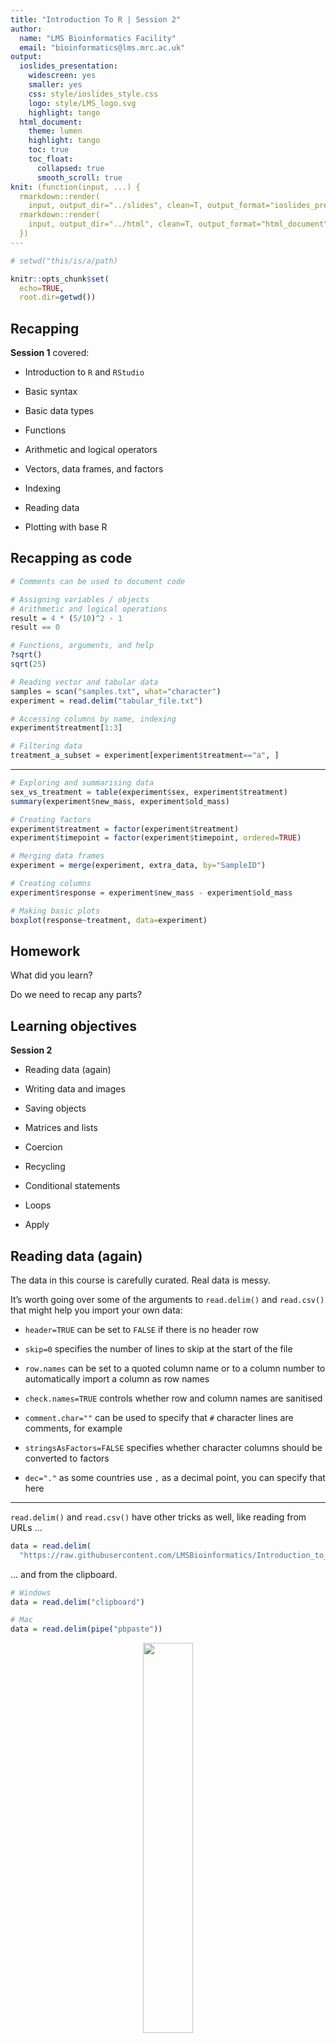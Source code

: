 ```yaml
---
title: "Introduction To R | Session 2"
author:
  name: "LMS Bioinformatics Facility"
  email: "bioinformatics@lms.mrc.ac.uk"
output:
  ioslides_presentation:
    widescreen: yes
    smaller: yes
    css: style/ioslides_style.css
    logo: style/LMS_logo.svg
    highlight: tango
  html_document:
    theme: lumen
    highlight: tango
    toc: true
    toc_float:
      collapsed: true
      smooth_scroll: true
knit: (function(input, ...) {
  rmarkdown::render(
    input, output_dir="../slides", clean=T, output_format="ioslides_presentation"); 
  rmarkdown::render(
    input, output_dir="../html", clean=T, output_format="html_document")
  })
---
```


```r
# setwd("this/is/a/path)

knitr::opts_chunk$set(
  echo=TRUE,
  root.dir=getwd())
```

## Recapping

**Session 1** covered:

- Introduction to `R` and `RStudio`

- Basic syntax

- Basic data types

- Functions

- Arithmetic and logical operators

- Vectors, data frames, and factors

- Indexing

- Reading data

- Plotting with base R

## Recapping as code

```r
# Comments can be used to document code

# Assigning variables / objects
# Arithmetic and logical operations
result = 4 * (5/10)^2 - 1
result == 0

# Functions, arguments, and help
?sqrt()
sqrt(25)

# Reading vector and tabular data
samples = scan("samples.txt", what="character")
experiment = read.delim("tabular_file.txt")

# Accessing columns by name, indexing
experiment$treatment[1:3]

# Filtering data
treatment_a_subset = experiment[experiment$treatment=="a", ]
```

---

```r
# Exploring and summarising data
sex_vs_treatment = table(experiment$sex, experiment$treatment)
summary(experiment$new_mass, experiment$old_mass)

# Creating factors
experiment$treatment = factor(experiment$treatment)
experiment$timepoint = factor(experiment$timepoint, ordered=TRUE)

# Merging data frames
experiment = merge(experiment, extra_data, by="SampleID")

# Creating columns
experiment$response = experiment$new_mass - experiment$old_mass

# Making basic plots
boxplot(response~treatment, data=experiment)
```

## Homework {data-background=#FDEBD0}

What did you learn?

Do we need to recap any parts?

## Learning objectives

**Session 2**

- Reading data (again)
  
- Writing data and images
  
- Saving objects

- Matrices and lists
  
- Coercion
  
- Recycling

- Conditional statements
  
- Loops

- Apply

## Reading data (again)

The data in this course is carefully curated. Real data is messy.

It's worth going over some of the arguments to `read.delim()` and `read.csv()` that might help you import your own data:

- `header=TRUE` can be set to `FALSE` if there is no header row

- `skip=0` specifies the number of lines to skip at the start of the file

- `row.names` can be set to a quoted column name or to a column number to automatically import a column as row names

- `check.names=TRUE` controls whether row and column names are sanitised

- `comment.char=""` can be used to specify that `#` character lines are comments, for example

- `stringsAsFactors=FALSE` specifies whether character columns should be converted to factors

- `dec="."` as some countries use `,` as a decimal point, you can specify that here

---

`read.delim()` and `read.csv()` have other tricks as well, like reading from URLs ...
                        
```r
data = read.delim(
  "https://raw.githubusercontent.com/LMSBioinformatics/Introduction_to_R/main/content/data/1_read_delim.txt")
```

... and from the clipboard.
                        
```r
# Windows
data = read.delim("clipboard")

# Mac
data = read.delim(pipe("pbpaste"))
```

<center>
![](images/2_clippy_read.png){width="40%"}
</center>

## Writing vectors

Individual vectors can be written to a file using the `write()` function, the write-equivalent of `scan()`.

```r
write(1:10, "outputs/2_write_vector.txt")
```

There are a few optional arguments to the function:

- `ncolumns` defines the number of elements to output per row of the file

- `sep=" "` defines the separator character. This can be set to be tab-delimited (`sep="\t"`), comma, or new-line-delimited (`sep="\n"`)

- `append=FALSE` can be set to `TRUE` to append to the end of an existing file rather than overwriting it.

## Writing tabular data

Data frame and matrix objects can be output using the `write.table()` function.

```r
x = data.frame(a=c(1, 2, 3), b=c("a", "b", "c"))
rownames(x) = c("first", "second", "third")

write.table(
  x, "outputs/2_write_data_frame.tsv",
  sep="\t", quote=FALSE, col.names=NA)
```

Again, there are some optional arguments to consider:

- `sep=" "` needs to be manually set to a `","` or a tab (`"\t"`) character

- `quote=TRUE` controls the "quoting" of character elements. You probably want to set this to `FALSE`

- `row.names=TRUE` controls whether row names are written

- `col.names=TRUE` controls whether column names are written. Where `row.names=TRUE`, this can be set to `NA` to insert a blank cell (`[1, 1]`) to prevent the column names from becoming offset to the left.

---

`write.table()` can't output to a URL (that would be truly impressive) ...

<center>
![](images/2_clippy_write.png){width="40%"}
</center>

```r
# Windows
write.table(
  x, "clipboard",
  sep="\t", col.names=NA)

# Mac
write.table(
  x, pipe("pbcopy"),
  sep="\t", col.names=NA)
```

## Writing graphics

`RStudio` can include rendered graphics automatically within its outputs but we still need to be able to save images separately. We can do this with the built-in graphics functions:

- Useful: `png()`, `svg()`, `pdf()`, `tiff()`

- Not very useful: `jpeg()`, `bmp()`

We'll cover installing `R` packages in more detail in `Session 3` but to hopefully standardise our working environments before we begin exporting graphics, let's make sure we have the following packages installed:

```r
install.packages(c("Cairo", "svglite"))
```

---

The built-in graphics functions accept common useful arguments such as `width=` and `height=`, although their meanings can differ:

- `svg()` and `pdf()`: sizes are in **inches** (`1 inch == 2.54 cm`)

- `png()`: sizes are in **pixels** by default but the additional `units=` argument can be set separately

These functions initiate the recording of graphical outputs but won't write anything to a file until we inform `R` that we're finished plotting. The `dev.off()` function does this.

```r
svg("outputs/2_write_image.svg", width=5, height=5)  # begin recording

plot(c(1:10, 10:1), rep(1:10, 2))  # plot something

dev.off()  # stop recording and write the output
```

---

It's worth noting that PDFs are special, as they allow multiple plots to be captured into the same document.

Each plot created before `dev.off()` is called will be created on a new page.

```r
pdf("outputs/2_write_image.pdf", width=5, height=5)

plot(c(1:10, 10:1), rep(1:10, 2), col="purple")
plot(c(1:10, 10:1), rep(1:10, 2), col="green4")

# other things can go on in within a pdf/svg/png() ... dev.off() block as well
x = 1

dev.off()
```

---

When working in the console, we can also use `RStudio` to interactively resize outputs and to save images.

```
> plot(c(1:10, 10:1), rep(1:10, 2))
```

<center>
![](images/2_export_plot.png){width="40%"}
</center>

## Saving R objects

`R` objects can be saved to allow important steps in a workflow to be preserved or to save the results of a lengthy computation.

The `save()` function can be used to store specific objects ...

```r
save(x, file="outputs/2_write_object.RData")
```

... or a complete snapshot of the working space can be recorded using `save.image()`.

```r
save.image("outputs/2_write_image.RData")
```

The objects contained within these files can be loaded into a future `R` session using the `load()` function.

```r
load("outputs/2_write_object.RData")
```

## Garbage

Saving objects has another advantage; it allows our working areas to be subsequently cleaned up.

Amongst programming languages, `R` is famous as a bit of a 'memory hog'. When performing analyses of particularly large datasets, it can use 10s of GB of your computer's RAM (and/or crash your machine)!

An object can be deleted using the `rm()` (or `remove()`) function ...

```r
delete_me = c("please!", "I'm", "taking", "up", "a", "lot", "of", "memory.")
rm(delete_me)
```

... which will remove it from use but doesn't actually free its memory. We can encourage `R` to perform this second step by manually calling the `gc()` (garbage collection) function.

```r
gc()
```

## Matrices

Complementing the data frame, the `matrix` is the second 2D tabular structure in base `R`. As with vectors, all data within a matrix must be of the same underlying class: `numeric`, `character`, or `logical`.

The `matrix()` function can be used to form a matrix from a single vector and to automatically assign a given shape, filling column-wise by default or row-wise by passing the `byrow=TRUE` optional argument.

```r
matrix(1:8, nrow=2, ncol=4)
```

```r
matrix(1:8, nrow=2, ncol=4, byrow=TRUE)
```

---

```r
m = matrix(1:8, nrow=2, ncol=4, byrow=TRUE)
class(m)
```

Outside of demonstrating the `matrix()` function, it's rare in the real world to create a matrix this way.

Mostly commonly, we create a matrix from a file by converting the data frame produced by `read.delim()` or `read.csv()` using the `as.matrix()` function.

```r
m = as.matrix(read.delim("data/2_read_matrix.txt", row.names="ID"))
m
```

---

Alternatively, we can also create matrix objects from existing vectors using the `rbind()` (row bind) function ...

```r
a = c(1, 2)
b = c(4, 5)
rbind(a, b)
```

... or the `cbind()` (column bind) function.

```r
m = cbind(a, b)
m
```

---

Both functions also work to extend an existing matrix object.

```r
m = rbind(m, c(3, 6))
m
```

```r
m = cbind(m, c=c(7, 8, 9))
m
```

---

We can also use `cbind()` to extend an existing matrix using another matrix.

```r
m = cbind(m, m)
m
```

## Matrix indexing

Square bracket (`[  ]`) indexing of matrix objects works in the same way as for data frames.

```r
m[1, ]
```

```r
m[, 1]
```

```r
m[1:2, 1:2]
```

---

As with the data frame, the dimensions of a matrix can be determined with the `nrow()`, `ncol()`, and `dim()` functions.

Similarly, the `rownames()` and `colnames()` functions can be used to get and set names.

```r
rownames(m) = c("one", "two", "one")
m
```

In comparison to a data frame, as can be seen above, row and column names do not have to be unique in a matrix. As a result:

- the matrix does not support column referencing with the `$` operator

- though supported, name-based indexing (e.g. `["one", ]`) can cause unexpected issues

It is good practice to enforce unique naming yourself on behalf of your matrices!

## Practical {data-background=#D6EAF8}

As we need to work on our row and column names:

- what does the `paste()` function do?

- how can we use this function to rename our columns `col1`--`col6` and the rows `row1`--`row3`?

Working on our matrix:

- what does `m * 2` do?

- what does `m * 1:3` do?

- what does `m * m` do?

## Transposition

Most functions expect matrix data inputs to be column-wise (samples in columns, observations in rows). Some, however, expect row-wise inputs. The `t()` function can be used to *transpose* a matrix.

```r
m = matrix(1, nrow=4, ncol=2)
m
```

```r
t(m)
```

## Coercion

Individual vectors and matrix objects can store only single data types. It's worth looking into this in more detail, as *coercion* (conversion between types) has some gotchas.

Where a mixed input is given, `R` makes a decision about the most suitable data type and *coerces* everything else to match. The decision it takes follows a set path:

- can all the elements be represented as `logical`?

- otherwise, as `numeric`?

- otherwise, as `character`?

- else, they're `NA`

Importantly, if you add elements of a different data type to an existing vector or matrix, the whole object will be coerced to match.

---

```r
im_being_coerced = c(TRUE, FALSE)
im_being_coerced
```

```r
c(im_being_coerced, 1.0)
```

```r
c(im_being_coerced, 10, "hello")
```

---

Sometimes it's useful to take control the coercion yourself. Each basic type has a matched `as.` function that will convert an input appropriately.

```r
as.numeric(c(TRUE, 1, FALSE, 0))
```

Even here, though, there are limits! Where the requested coercion isn't possible, `NA` values will be inserted.

```r
as.numeric(c(TRUE, 1, FALSE, 0, "testing"))
```

Best practice, therefore, is not to find yourself in this situation in the first place!

## Recycling

Vector-vector and vector-matrix operations with unequal length objects cause the shorter to be *recycled*.

```r
a = rep(1, 6)
b = c(0, 1)
a + b
```

Here, the shorter object, `b`, is used more than once - it's recycled. This works whether the longer length is an exact multiple of the shorter or not, but will print a warning in the latter case.

```r
rep(1, 5) * b
```

---

We can exploit recycling when adding repetitive columns or rows to a matrix with `cbind()` or `rbind()`.

```r
cbind(matrix(1, nrow=4, ncol=2), c(0, 1))
```

```r
rbind(matrix(1, nrow=2, ncol=5), c(0, 1))
```

---

Though `cbind()` does not allow longer columns to be added, `rbind()` does allow a longer vector to be added as a row.

In this case, a warning is printed and the vector is truncated to match the number of columns in the matrix.

```r
rbind(matrix(0, nrow=2, ncol=2), c(1, 1, 1, 1))
```

## Lists

The `list` object, returned by the `list()` function, provides a general container class. In comparison to data frames and matrices, lists can be used to store objects of different lengths.
            
```r
samples = c("S1", "S2", "S3", "S4")
expression = matrix(1, nrow=2, ncol=4)
meta_data = data.frame(
  samples=samples,
  treatment=rep(c(TRUE, FALSE), 2),
  replicate=c(1, 1, 2, 2))

experiment = list(samples, expression)
str(experiment)
```

---

Similarly to vectors, lists can be extended using the `c()` function, but we need to make sure that everything being joined is a list object.

```r
experiment = c(experiment, list(meta_data))
str(experiment)
```

---

A process unique to list objects is *flattening*. When a list contains objects of the same type (e.g. all vectors), the `unlist()` function can be used to create a flat representation (a vector).

```r
vector_list = list(
  first=c(1, 2, 3),
  second=c(4, 5, 6),
  third=c(7, 8, 9))

unlist(vector_list)
```

If the elements of the original list were named, the unlisted elements are given the name with an additional numeric suffix.

## Indexing lists

As with data frames, we can index lists using the special `$` operator to retrieve named elements. Names can be set when the list is created ...

```r
experiment = list(
  samples=samples,
  expression=expression,
  meta_data=meta_data)
```

... or by using the `names()` function.

```r
names(experiment) = c("samples", "expression", "meta_data")
```

---

Indexing lists with square brackets requires a little more thought. Whereas the `$` operator retrieves the element ...

```r
experiment$samples
```

... indexing with square brackets (`[ ]`) subsets the list, returning another list.

```r
experiment["samples"]
```

To recreate the behaviour of the `$`, we instead need to index with double square brackets (`[[ ]]`).

```r
experiment[["samples"]]
```

## Practical {data-background=#D6EAF8}

Let's do some list-making!

- Make a named list with the following elements:

  * Your name
  
  * Your age
  
  * The colours of the clothes you're wearing, as a character vector
  
- Update your age to be the equivalent in months

- What does the `sample()` function do?

- Add to your list a random shuffle of the numbers `1`--`10`

- What's the logical coercion of your age? What about your name?

- Your name and age are sensitive under GDPR as they're personally identifying. Delete this list immediately and make sure `R` cleans up after itself!

## Flow control

It's often useful to have control of how and whether blocks of code are executed. This is the concept of *flow control*, which divides into two categories:

- *conditional statements*

  * control whether a particular block of code is executed; execution is *conditional* on a logical test
  
  * return a value. Even if it's not wanted or captured, conditional statements always return something (`NULL` if there's nothing else to return)

- *loops*

  * can run a code block a specified number of times
  
  * can run a code block with different inputs
  
  * don't return anything

## If

Across all programming languages, the `if` statement is the backbone of conditional flow control.

`if` performs the logical test enclosed within brackets (`( )`) and, if the statement evaluates to `TRUE`, runs an adjacent block of code wrapped in a pair of curly brackets (`{ }`).

```r
x = 0

if (x < 1) {
  "yes"
}
```

For single line statements, this can also be done *inline*. Here, we also capture the result as a new object.

```r
result = if (x < 1) "yes"
```

---

Where the conditional statement evaluates to `FALSE`, we can pair `if` with `else` to run an alternate code block.

```r
if (x > 0) {
  "yes"
} else {
  "no"
}
```

Similarly, where the readability of code is not reduced, this can be done inline.

```r
result = if (x > 1) "yes" else "no"
result
```

---

It's also possible to *chain* `if` and `else` to evaluate multiple conditions.

```r
if (x == 1) {
  "x is 1"
} else if (x == 2) {
  "x is 2"
} else {
  "x is not 1 or 2"
}
```

When capturing answers, it's important to remember that `if` statements always return something! If we don't specify the `else`, there's a default behaviour.

```r
result = if (x > 1) "yes" # else NULL
result
```

## Vectorised if

As the `if` statement can only evaluate a single logical condition, `R` has an equivalent vectorised function. `ifelse()` performs the same logic on a vector and returns an equally-sized vector of results.

```r
x = -2:2

ifelse(x > 0, "over_0", "under_or_0")
```

Though this can get a little messy, the `ifelse()` function can also be chained ...

```r
ifelse(
  x == 0,
  "equal",
  ifelse(x > 0, "over", "under"))
```

## For

In the simplest use case, `for` loops run the encapsulated code block a specified number of times. Note that, as `for` loops don't return anything, we have to manually `print()` the result of the code block.

```r
for (i in 1:5) {
  print(i * i)
}
```

Execution is in two steps:

- walking through the supplied vector (`1:5`), the variable `i` is assigned its value

- the code block is executed

---

By convention, we use the variable `i` to store the loop number. It's frequently used as an `i`ndex value.

```r
x = -2:2

for (i in 1:5) {
  print(x[i] ^ 2)
}
```

If we're nesting loops inside each other and `i` is in use, we move on to ... `j`.

It's good practice to avoid using `i` and `j` as variable names elsewhere in your code to avoid downstream confusion!

---

<center>
![](images/2_index.png){width="50%"}
</center>

---

`for` loops can also be used to loop over other inputs (... in which case we can use whatever variable names might be suitable).

As with `if`, single line statements can also be run inline.

```r
x = letters[1:3]
for (chr in x) print(chr)
```

```r
x = list(c(1, 2, 3), c(4, 5, 6))
for (v in x) print(v)
```

## While

`while` loops are most useful when it's known a condition *can* be satisfied but not necessarily *when.*

As long as the specified logical condition evaluates to `TRUE`, the loop keeps running. In other words, it loops repeatedly runs the defined logical condition finally evaluates to `FALSE`.

```r
x = 1:3

while (x[1] != 3) {  # i.e. run until x[1] == 3
  x = sample(x)  # shuffle x
  print(x)
}
```

---

Provided that it *can* evaluate to `TRUE`, any logical operation or function can be included within the `while` statement.

```r
x = 1
while (x^2 != 9) x = x + 1
x
```

## Next

The `next` keyword causes immediate escape from an individual loop iteration and triggers the next to start.

```r
for (i in 1:10) {
  if (i < 10) next
  print(i)
}
```

Here, where `i < 10` for the first 9 iterations, the `next` keyword aborts execution of the code block and triggers to next iteration to begin. Only when the if statement does not evaluate to `TRUE` is the value of `i` printed.

## Break

The `break` keyword can be used to exit from a `for` or `while` loop completely.

```r
loops = 0

while (TRUE) {  # this always evaluates to `TRUE`, so the loop will be infinite
  loops = loops + 1
  if (sample(1:20, size=1) == 5) break
}

loops
```

## Practical {data-background=#D6EAF8}

This code produces a random length selection of lowercase characters from the `letters` built-in constant:

```r
x = sample(letters, size=sample(26, size=1))
```

- If we don't know its length beforehand, how might we write a `for` loop that iterates over this vector?

- Shuffle `letters` yourself, keeping all 26 characters

- Write a `for` loop that iterates over the vector until it finds `z`

- How many iterations did it take to find `z`?

- Translate your code over to work as a `while` loop

## Apply

As noted before, `R` is vectorised! To apply a function to a vector or matrix as a whole, we just do so.

```r
x = 1:6
sqrt(x)
```

We don't always want to do this, though! Suppose we want to obtain the `mean()` of each row in a matrix, or the `sum()` of each column.

To achieve this, we can use the `apply()` function to iterate either row- or column-wise over a matrix. `apply()` takes three positional arguments:

- `X`: the matrix

- `MARGIN`: determines whether we're operating on rows (`1`) or on columns (`2`)

- `FUN`: the function to apply

---

```r
m = matrix(1:9, nrow=3, ncol=3)
m
```

```r
apply(m, 1, sum)  # MARGIN=1 operates on rows
```

```r
apply(m, 2, sum)  # MARGIN=2 operates on columns
```

---

By default, `R` doesn't allow functions to be applied to `list` objects, as they specifically allow for storage of heterogeneous data. Where it's known that a list's contents are suitable (e.g. a list of numeric vectors), the `lapply()` function can be used to run a function on its elements. A list of the same structure is returned.

```r
x = list(a=c(1, 2, 3), b=c(4, 5, 6))
x
```

```r
lapply(x, sqrt)
```

---

The last `apply()` variant that's particularly useful is `tapply()`, which will run a function on specific elements of a vector. Elements can either be defined according to a logical operation or using a vector that can be coerced by `as.factor()`.

```r
x = 1:9

tapply(x, x>5, sqrt)
```

```r
tapply(x, rep_len(c(0, 1), 9), sqrt)
```

## Sweep

When vector-matrix arithmetic operations are performed, the provided vector is treated as a column (or it's recycled to be one) and is pushed horizontally across the matrix.

```r
m = matrix(0, nrow=4, ncol=4)
m + c(0, 1)
```

If we wanted to instead treat the vector as a row and push it vertically down the matrix, we have two options:

- transpose (`t()`) the matrix, perform the operation, and transpose it back again

- use the `sweep()` function

---

`sweep()` is a statistical function designed to normalise a matrix by 'sweeping away' an unwanted factor. In reality, we can use it for anything. `sweep()` expects four positional arguments:

- `X`: the matrix

- `MARGIN`: determines whether we're operating on rows (`1`) or on columns (`2`)

- `STATS`: the vector to use in the sweep

- `FUN`: the function to sweep with. Note that arithmetic functions (`+` etc) need to be quoted (i.e. `"+"`)

```r
sweep(m, 2, c(0, 1, 0, 1), "+")
```

## Homework {data-background=#FDEBD0}

There are more penguin-related homework tasks to help cement what we've covered today!

The homework and instructions can be found within the main directory for the course: `./content/Homework_2.Rmd`
